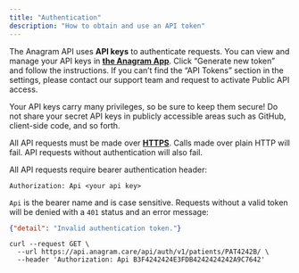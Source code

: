 ```yaml
---
title: "Authentication"
description: "How to obtain and use an API token"
---
```


The Anagram API uses **API keys** to authenticate requests. You can view and manage your API keys in [**the Anagram App**](https://provider.anagram.care/api-tokens). Click “Generate new token” and follow the instructions. If you can’t find the “API Tokens” section in the settings, please contact our support team and request to activate Public API access.

Your API keys carry many privileges, so be sure to keep them secure! Do not share your secret API keys in publicly accessible areas such as GitHub, client-side code, and so forth.

All API requests must be made over [**HTTPS**](http://en.wikipedia.org/wiki/HTTP_Secure). Calls made over plain HTTP will fail. API requests without authentication will also fail.

All API requests require bearer authentication header:

```http
Authorization: Api <your api key>
```

`Api` is the bearer name and is case sensitive. Requests without a valid token will be denied with a `401` status and an error message:

```json
{"detail": "Invalid authentication token."}
```

<RequestExample>

```Authenticated Request
curl --request GET \
  --url https://api.anagram.care/api/auth/v1/patients/PAT4242B/ \
  --header 'Authorization: Api B3F4242424E3FDB4242424242A9C7642'
```

</RequestExample>
